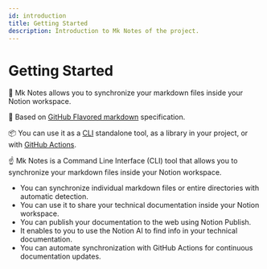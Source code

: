 ```yaml
---
id: introduction
title: Getting Started
description: Introduction to Mk Notes of the project.
---
```


# Getting Started

🔄 Mk Notes allows you to synchronize your markdown files inside your Notion workspace.

💅 Based on [GitHub Flavored markdown](https://github.github.com/gfm/) specification.

📦 You can use it as a [CLI](./cli/getting-started/0-installation.mdx) standalone tool, as a library in your project, or with [GitHub Actions](./github-actions/index.mdx).

☝️ Mk Notes is a Command Line Interface (CLI) tool that allows you to synchronize your markdown files inside your Notion workspace.

- You can synchronize individual markdown files or entire directories with automatic detection.
- You can use it to share your technical documentation inside your Notion workspace.
- You can publish your documentation to the web using Notion Publish.
- It enables to you to use the Notion AI to find info in your technical documentation.
- You can automate synchronization with GitHub Actions for continuous documentation updates.
